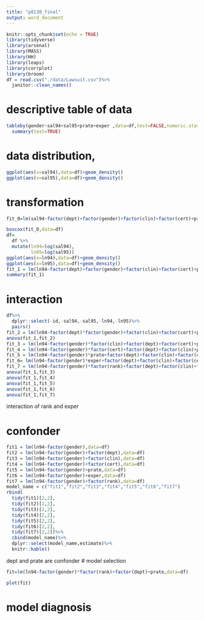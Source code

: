 ```yaml
---
title: "p8130_final"
output: word_document
---
```


```r
knitr::opts_chunk$set(echo = TRUE)
library(tidyverse)
library(arsenal)
library(MASS)
library(HH)
library(leaps)
library(corrplot)
library(broom)
df = read.csv("./data/Lawsuit.csv")%>%
  janitor::clean_names()
```
# descriptive table of data

```R
tableby(gender~sal94+sal95+prate+exper ,data=df,test=FALSE,numeric.stas=c("meansd","median","iqr"))%>%
  summary(text=TRUE)

```

# data distribution,
```r

ggplot(aes(x=sal94),data=df)+geom_density()
ggplot(aes(x=sal95),data=df)+geom_density()

```


# transformation
```r
fit_0=lm(sal94~factor(dept)+factor(gender)+factor(clin)+factor(cert)+prate+exper+factor(rank),data=df)

boxcox(fit_0,data=df)
df=
  df %>%
  mutate(ln94=log(sal94),
         ln95=log(sal95))
ggplot(aes(x=ln94),data=df)+geom_density()
ggplot(aes(x=ln95),data=df)+geom_density()
fit_1 = lm(ln94~factor(dept)+factor(gender)+factor(clin)+factor(cert)+prate+exper+factor(rank),data=df)
summary(fit_1)


```
# interaction
```r
df%>%
  dplyr::select(-id,-sal94,-sal95,-ln94,-ln95)%>%
  pairs()
fit_2 = lm(ln94~factor(dept)*factor(gender)+factor(clin)+factor(cert)+prate+exper+factor(rank),data=df)
anova(fit_1,fit_2)
fit_3 = lm(ln94~factor(gender)*factor(clin)+factor(dept)+factor(cert)+prate+exper+factor(rank),data=df)
fit_4 = lm(ln94~factor(gender)*factor(cert)+factor(dept)+factor(clin)+prate+exper+factor(rank),data=df)
fit_5 = lm(ln94~factor(gender)*prate+factor(dept)+factor(clin)+factor(cert)+exper+factor(rank),data=df)
fit_6= lm(ln94~factor(gender)*exper+factor(dept)+factor(clin)+factor(cert)+prate+factor(rank),data=df)
fit_7 = lm(ln94~factor(gender)*factor(rank)+factor(dept)+factor(clin)+factor(cert)+prate+exper,data=df)
anova(fit_1,fit_3)
anova(fit_1,fit_4)
anova(fit_1,fit_5)
anova(fit_1,fit_6)
anova(fit_1,fit_7)

```
interaction of rank and exper

# confonder
```r
fit1 = lm(ln94~factor(gender),data=df)
fit2 = lm(ln94~factor(gender)+factor(dept),data=df)
fit3 = lm(ln94~factor(gender)+factor(clin),data=df)
fit4 = lm(ln94~factor(gender)+factor(cert),data=df)
fit5 = lm(ln94~factor(gender)+prate,data=df)
fit6 = lm(ln94~factor(gender)+exper,data=df)
fit7 = lm(ln94~factor(gender)+factor(rank),data=df)
model_name = c("fit1","fit2","fit3","fit4","fit5","fit6","fit7")
rbind(
  tidy(fit1)[2,2],
  tidy(fit2)[2,2],
  tidy(fit3)[2,2],
  tidy(fit4)[2,2],
  tidy(fit5)[2,2],
  tidy(fit6)[2,2],
  tidy(fit7)[2,2])%>%
  cbind(model_name)%>%
  dplyr::select(model_name,estimate)%>%
  knitr::kable()
```
dept and prate are confonder
# model selection

```r
fit=lm(ln94~factor(gender)*factor(rank)+factor(dept)+prate,data=df)

plot(fit)

```

# model diagnosis
















```r


```